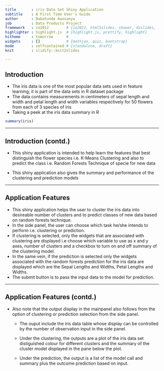 ```yaml
---
title       : iris Data Set Shiny Application
subtitle    : A First Time User's Guide
author      : Babatunde Awosanya
job         : Data Products Project
framework   : io2012        # {io2012, html5slides, shower, dzslides, ...}
highlighter : highlight.js  # {highlight.js, prettify, highlight}
hitheme     : tomorrow      # 
widgets     : []            # {mathjax, quiz, bootstrap}
mode        : selfcontained # {standalone, draft}
knit        : slidify::knit2slides

---
```


## Introduction

* The iris data is one of the most popular data sets used in feature learning; it is part of the data sets in R dataset package
* The data contains measurements in centimeters of sepal length and width and petal length and width variables respectively for 50 flowers from each of 3 species of iris
* Taking a peek at the iris data summary in R
```r
summary(iris)
```

---
 

## Introduction (contd.)

* This shiny application is intended to help learn the features that best distinguish the flower species i.e. K-Means Clustering and also to predict the class  i.e. Random Forests Technique of specie for new data 

* This shiny application also gives the summary and performance of the clustering and prediction models

---

## Application Features
* This shiny application helps the user to cluster the iris data into desireable number of clusters and to predict classes of new data based on random forests technique. 
* In the side panel, the user can choose which task he/she intends to perform i.e. clustering or prediction. 
* If clustering is selected, only the widgets that are associated with clustering are displayed i.e choose which variable to use as x and y axes, number of clusters and a checkbox to turn on and off summary of the clustering model. 
* In the same vein, if the prediction is selected only the widgets associated with the random forests prediction for the iris data are displayed which are the Sepal Lengths and Widths, Petal Lengths and Widths.
* The submit button is to pass the input data to the model for prediction. 

---

## Application Features (contd.)
* Also note that the output display in the mainpanel also follows from the option of clustering or prediction selection from the side panel. 

    - The ouput include the iris data table whose display can be controlled by the number of observation input in the side panel. 

    - Under the clustering, the outputs are a plot of the iris data set distiguished colour for different clusters and the summary of the cluster model displayed in the pane below the plot. 

    - Under the prediction, the output is a list of the model call and summary plus the outcome prediction based on input.




